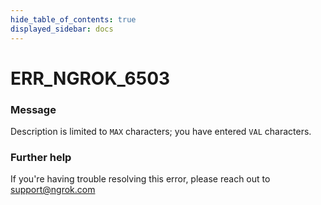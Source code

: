 ```yaml
---
hide_table_of_contents: true
displayed_sidebar: docs
---
```



# ERR_NGROK_6503

### Message

Description is limited to `MAX` characters; you have entered `VAL` characters.

### Further help

If you're having trouble resolving this error, please reach out to [support@ngrok.com](mailto:support@ngrok.com?subject=Help%20with%20ERR_NGROK_6503)

<ErrorDetails error="err_ngrok_6503" />
